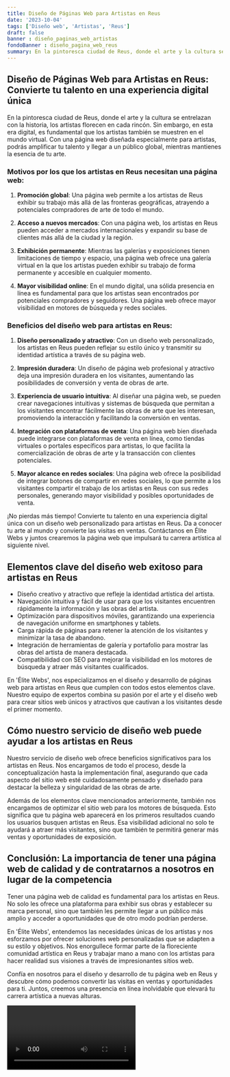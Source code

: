 ```yaml
---
title: Diseño de Páginas Web para Artistas en Reus
date: '2023-10-04'
tags: ['Diseño web', 'Artistas', 'Reus']
draft: false
banner : diseño_paginas_web_artistas
fondoBanner : diseño_pagina_web_reus
summary: En la pintoresca ciudad de Reus, donde el arte y la cultura se entrelazan con la historia, los artistas florecen en cada rincón. Sin embargo, en esta era digital, es fundamental que los artistas también se muestren en el mundo virtual. Con una página web diseñada especialmente para artistas, podrás amplificar tu talento y llegar a un público global, mientras mantienes la esencia de tu arte.
---
```


## Diseño de Páginas Web para Artistas en Reus: Convierte tu talento en una experiencia digital única

En la pintoresca ciudad de Reus, donde el arte y la cultura se entrelazan con la historia, los artistas florecen en cada rincón. Sin embargo, en esta era digital, es fundamental que los artistas también se muestren en el mundo virtual. Con una página web diseñada especialmente para artistas, podrás amplificar tu talento y llegar a un público global, mientras mantienes la esencia de tu arte.

### Motivos por los que los artistas en Reus necesitan una página web:

1. **Promoción global**: Una página web permite a los artistas de Reus exhibir su trabajo más allá de las fronteras geográficas, atrayendo a potenciales compradores de arte de todo el mundo.

2. **Acceso a nuevos mercados**: Con una página web, los artistas en Reus pueden acceder a mercados internacionales y expandir su base de clientes más allá de la ciudad y la región.

3. **Exhibición permanente**: Mientras las galerías y exposiciones tienen limitaciones de tiempo y espacio, una página web ofrece una galería virtual en la que los artistas pueden exhibir su trabajo de forma permanente y accesible en cualquier momento.

4. **Mayor visibilidad online**: En el mundo digital, una sólida presencia en línea es fundamental para que los artistas sean encontrados por potenciales compradores y seguidores. Una página web ofrece mayor visibilidad en motores de búsqueda y redes sociales.

### Beneficios del diseño web para artistas en Reus:

1. **Diseño personalizado y atractivo**: Con un diseño web personalizado, los artistas en Reus pueden reflejar su estilo único y transmitir su identidad artística a través de su página web.

2. **Impresión duradera**: Un diseño de página web profesional y atractivo deja una impresión duradera en los visitantes, aumentando las posibilidades de conversión y venta de obras de arte.

3. **Experiencia de usuario intuitiva**: Al diseñar una página web, se pueden crear navegaciones intuitivas y sistemas de búsqueda que permitan a los visitantes encontrar fácilmente las obras de arte que les interesan, promoviendo la interacción y facilitando la conversión en ventas.

4. **Integración con plataformas de venta**: Una página web bien diseñada puede integrarse con plataformas de venta en línea, como tiendas virtuales o portales específicos para artistas, lo que facilita la comercialización de obras de arte y la transacción con clientes potenciales.

5. **Mayor alcance en redes sociales**: Una página web ofrece la posibilidad de integrar botones de compartir en redes sociales, lo que permite a los visitantes compartir el trabajo de los artistas en Reus con sus redes personales, generando mayor visibilidad y posibles oportunidades de venta.

¡No pierdas más tiempo! Convierte tu talento en una experiencia digital única con un diseño web personalizado para artistas en Reus. Da a conocer tu arte al mundo y convierte las visitas en ventas. Contáctanos en Élite Webs y juntos crearemos la página web que impulsará tu carrera artística al siguiente nivel.

<GifSeo />

<Cta />

## Elementos clave del diseño web exitoso para artistas en Reus

- Diseño creativo y atractivo que refleje la identidad artística del artista.
- Navegación intuitiva y fácil de usar para que los visitantes encuentren rápidamente la información y las obras del artista.
- Optimización para dispositivos móviles, garantizando una experiencia de navegación uniforme en smartphones y tablets.
- Carga rápida de páginas para retener la atención de los visitantes y minimizar la tasa de abandono.
- Integración de herramientas de galería y portafolio para mostrar las obras del artista de manera destacada.
- Compatibilidad con SEO para mejorar la visibilidad en los motores de búsqueda y atraer más visitantes cualificados.

En 'Élite Webs', nos especializamos en el diseño y desarrollo de páginas web para artistas en Reus que cumplen con todos estos elementos clave. Nuestro equipo de expertos combina su pasión por el arte y el diseño web para crear sitios web únicos y atractivos que cautivan a los visitantes desde el primer momento.

## Cómo nuestro servicio de diseño web puede ayudar a los artistas en Reus

Nuestro servicio de diseño web ofrece beneficios significativos para los artistas en Reus. Nos encargamos de todo el proceso, desde la conceptualización hasta la implementación final, asegurando que cada aspecto del sitio web esté cuidadosamente pensado y diseñado para destacar la belleza y singularidad de las obras de arte.

Además de los elementos clave mencionados anteriormente, también nos encargamos de optimizar el sitio web para los motores de búsqueda. Esto significa que tu página web aparecerá en los primeros resultados cuando los usuarios busquen artistas en Reus. Esa visibilidad adicional no solo te ayudará a atraer más visitantes, sino que también te permitirá generar más ventas y oportunidades de exposición.

## Conclusión: La importancia de tener una página web de calidad y de contratarnos a nosotros en lugar de la competencia

Tener una página web de calidad es fundamental para los artistas en Reus. No solo les ofrece una plataforma para exhibir sus obras y establecer su marca personal, sino que también les permite llegar a un público más amplio y acceder a oportunidades que de otro modo podrían perderse.

En 'Élite Webs', entendemos las necesidades únicas de los artistas y nos esforzamos por ofrecer soluciones web personalizadas que se adapten a su estilo y objetivos. Nos enorgullece formar parte de la floreciente comunidad artística en Reus y trabajar mano a mano con los artistas para hacer realidad sus visiones a través de impresionantes sitios web.

Confía en nosotros para el diseño y desarrollo de tu página web en Reus y descubre cómo podemos convertir las visitas en ventas y oportunidades para ti. Juntos, creemos una presencia en línea inolvidable que elevará tu carrera artística a nuevas alturas.

<Video />

<CtaBot job='Artistas' city='Reus'/>

<Gmaps query='Reus+españa+maps' />
